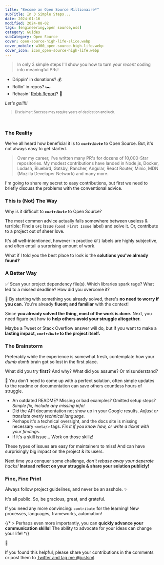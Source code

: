 ```yaml
---
title: "Become an Open Source Millionaire*"
subTitle: In 3 Simple Steps...
date: 2024-01-16
modified: 2024-08-02
tags: [engineering,open source,oss]
category: Guides
subCategory: Open Source
cover: open-source-high-life-slice.webp
cover_mobile: w300_open-source-high-life.webp
cover_icon: icon_open-source-high-life.webp
---
```


> In only 3 simple steps I'll show you how to turn your _recent_ coding into meaningful PRs!

- Drippin' in donations? 💰
- Rollin' in repos? 🏎️
- Rebasin' [Robb Report](https://robbreport.com/)? 🤯

_Let's go!!!!!_

<div style="font-size: .7rem">

> Disclaimer: Success may require years of dedication and luck.

</div>

<br />

### The Reality

We've all heard how beneficial it is to **_`contribute`_** to Open Source. But, it's not always easy to get started.

> Over my career, I've written many PR's for dozens of 10,000-Star repositories. My modest contributions have landed in Node.js, Docker, Lodash, Bluebird, Gatsby, Rancher, Angular, React Router, Minio, MDN (Mozilla Developer Network) and many more.

I'm going to share my secret to easy contributions, but first we need to briefly discuss the problems with the conventional advice.

### This is (Not) The Way

Why is it difficult to **_`contribute`_** to Open Source?

The most common advice actually falls somewhere between useless & terrible: Find a `GFI` issue (`Good First Issue` label) and solve it. Or, contribute to a project out of sheer love.

It's all well-intentioned, however in practice `GFI` labels are highly subjective, and often entail a surprising amount of work.

What if I told you the best place to look is the **solutions you've already found?**

### A Better Way

✅ Scan your project dependency file(s). Which libraries spark rage? What led to a missed deadline? How did you overcome it?

💪 By starting with something you already solved, there's **no need to worry if you can.** You're already **fluent; and familiar** with the context!

Since **you already solved the thing, most of the work is done.** Next, you need figure out how to **help others avoid your struggle altogether.**

Maybe a Tweet or Stack Overflow answer will do, but if you want to make a **lasting impact, _`contribute`_ to the project itself.**

### The Brainstorm

Preferably while the experience is somewhat fresh, contemplate how your _dumb dumb_ brain got so lost in the first place.

What did you try **first?** And why? What did you assume? Or misunderstand?

💪 You don't need to come up with a perfect solution, often simple updates to the readme or documentation can save others countless hours of struggle.

- An outdated README? Missing or bad examples? Omitted setup steps? _Simple fix, include any missing info!_
- Did the API documentation not show up in your Google results. _Adjust or translate overly technical language._
- Perhaps it's a technical oversight, and the docs site is missing necessary `<meta/>` tags. _Fix it if you know how, or write a ticket with your findings._
- If it's a skill issue... Work on those skillz!

These types of issues are easy for maintainers to miss! And can have surprisingly big impact on the project & its users.

Next time you conquer some challenge, _don't rebase away your deperate hacks!_ **Instead reflect on your struggle & share your solution publicly!**

### Fine, Fine Print

Always follow project guidelines, and never be an asshole. ✨

It's all public. So, be gracious, great, and grateful.

If you need any more convincing: `contribute` for the learning! New processes, languages, frameworks, automation!

{/* > Perhaps even more importantly, you can **quickly advance your communication skills!** The ability to advocate for your ideas can change your life! */}

🚀

If you found this helpful, please share your contributions in the comments or post them to [Twitter and tag me @justsml](https://twitter.com/justsml).

